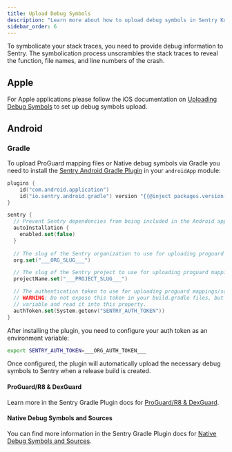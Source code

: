 ```yaml
---
title: Upload Debug Symbols
description: "Learn more about how to upload debug symbols in Sentry Kotlin Multiplatform."
sidebar_order: 6
---
```


To symbolicate your stack traces, you need to provide debug information to Sentry.
The symbolication process unscrambles the stack traces to reveal the function, file names, and line numbers of the crash.

## Apple

For Apple applications please follow the iOS documentation on [Uploading Debug Symbols](/platforms/apple/guides/ios/dsym) to set up debug symbols upload.

## Android

### Gradle

To upload ProGuard mapping files or Native debug symbols via Gradle you need to install the [Sentry Android Gradle Plugin](/platforms/android/configuration/gradle) in your `androidApp` module:

```kotlin {filename:androidApp/build.gradle.kts}
plugins {
    id("com.android.application")
    id("io.sentry.android.gradle") version "{{@inject packages.version('sentry.java.android.gradle-plugin', '3.0.0') }}"
}

sentry {
  // Prevent Sentry dependencies from being included in the Android app through the AGP.
  autoInstallation {
    enabled.set(false)
  }
  
  // The slug of the Sentry organization to use for uploading proguard mappings/source contexts.
  org.set("___ORG_SLUG___")

  // The slug of the Sentry project to use for uploading proguard mappings/source contexts.
  projectName.set("___PROJECT_SLUG___")

  // The authentication token to use for uploading proguard mappings/source contexts.
  // WARNING: Do not expose this token in your build.gradle files, but rather set an environment
  // variable and read it into this property.
  authToken.set(System.getenv("SENTRY_AUTH_TOKEN"))
}
```

After installing the plugin, you need to configure your auth token as an environment variable:

<OrgAuthTokenNote />

```bash
export SENTRY_AUTH_TOKEN=___ORG_AUTH_TOKEN___
```

Once configured, the plugin will automatically upload the necessary debug symbols to Sentry when a release build is created.

#### ProGuard/R8 & DexGuard

Learn more in the Sentry Gradle Plugin docs for [ProGuard/R8 & DexGuard](/platforms/android/configuration/gradle/#proguardr8--dexguard).

#### Native Debug Symbols and Sources

You can find more information in the Sentry Gradle Plugin docs for [Native Debug Symbols and Sources](/platforms/android/configuration/gradle/#native-debug-symbols-and-sources).
